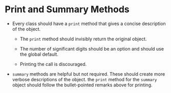 # Print and Summary Methods

* Every class should have a `print` method that gives a concise description of the object. 

    * The `print` method should invisibly return the original object. 
    
    * The number of significant digits should be an option and should use the global default. 
    
    * Printing the call is discouraged.  

* `summary` methods are helpful but not required. These should create more verbose descriptions of the object. the `print` method for the `summary` object should follow the bullet-pointed remarks above for printing. 
